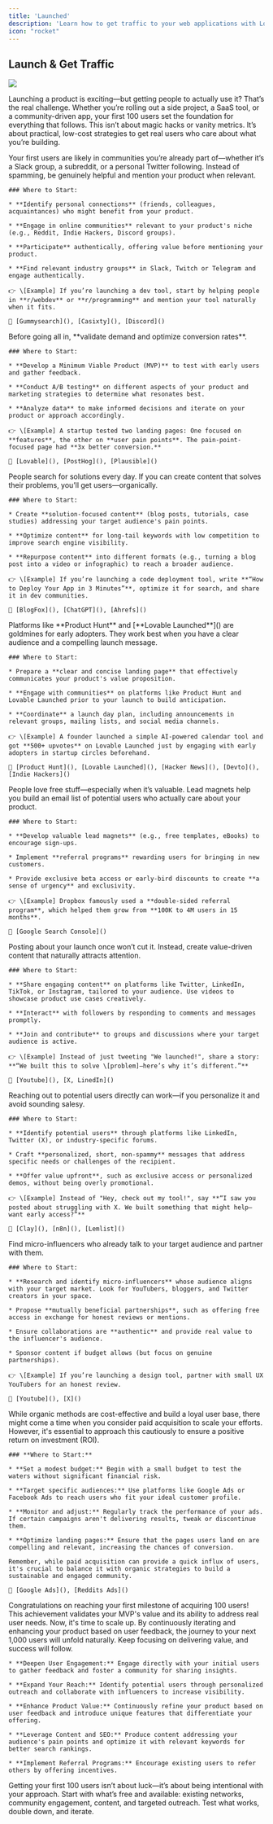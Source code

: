 ```yaml
---
title: 'Launched'
description: 'Learn how to get traffic to your web applications with Lovable.'
icon: "rocket"
---
```


## Launch & Get Traffic

![](/images/LovableLaunchedfromFigma.png)

Launching a product is exciting—but getting people to actually use it? That’s the real challenge. Whether you’re rolling out a side project, a SaaS tool, or a community-driven app, your first 100 users set the foundation for everything that follows. This isn’t about magic hacks or vanity metrics. It’s about practical, low-cost strategies to get real users who care about what you’re building.

<AccordionGroup>
  <Accordion title="Tap Into Existing Networks">
    Your first users are likely in communities you’re already part of—whether it’s a Slack group, a subreddit, or a personal Twitter following. Instead of spamming, be genuinely helpful and mention your product when relevant.

    ### Where to Start:

    * **Identify personal connections** (friends, colleagues, acquaintances) who might benefit from your product.

    * **Engage in online communities** relevant to your product's niche (e.g., Reddit, Indie Hackers, Discord groups).

    * **Participate** authentically, offering value before mentioning your product.

    * **Find relevant industry groups** in Slack, Twitch or Telegram and engage authentically.

    👉 \[Example] If you’re launching a dev tool, start by helping people in **r/webdev** or **r/programming** and mention your tool naturally when it fits.

    🧰 [Gummysearch](), [Casixty](), [Discord]()
  </Accordion>

  <Accordion title="Validate Ideas and Continuously Test">
    Before going all in, **validate demand and optimize conversion rates**.

    ### Where to Start:

    * **Develop a Minimum Viable Product (MVP)** to test with early users and gather feedback.

    * **Conduct A/B testing** on different aspects of your product and marketing strategies to determine what resonates best.

    * **Analyze data** to make informed decisions and iterate on your product or approach accordingly.

    👉 \[Example] A startup tested two landing pages: One focused on **features**, the other on **user pain points**. The pain-point-focused page had **3x better conversion.**

    🧰 [Lovable](), [PostHog](), [Plausible]()
  </Accordion>

  <Accordion title="Content Marketing & SEO">
    People search for solutions every day. If you can create content that solves their problems, you’ll get users—organically.

    ### Where to Start:

    * Create **solution-focused content** (blog posts, tutorials, case studies) addressing your target audience's pain points.

    * **Optimize content** for long-tail keywords with low competition to improve search engine visibility.

    * **Repurpose content** into different formats (e.g., turning a blog post into a video or infographic) to reach a broader audience.

    👉 \[Example] If you’re launching a code deployment tool, write **“How to Deploy Your App in 3 Minutes”**, optimize it for search, and share it in dev communities.

    🧰 [BlogFox](), [ChatGPT](), [Ahrefs]()
  </Accordion>

  <Accordion title="Plan and Execute a Strategic Launch">
    Platforms like **Product Hunt** and [**Lovable Launched**]() are goldmines for early adopters. They work best when you have a clear audience and a compelling launch message.

    ### Where to Start:

    * Prepare a **clear and concise landing page** that effectively communicates your product's value proposition.

    * **Engage with communities** on platforms like Product Hunt and Lovable Launched prior to your launch to build anticipation.

    * **Coordinate** a launch day plan, including announcements in relevant groups, mailing lists, and social media channels.

    👉 \[Example] A founder launched a simple AI-powered calendar tool and got **500+ upvotes** on Lovable Launched just by engaging with early adopters in startup circles beforehand.

    🧰 [Product Hunt](), [Lovable Launched](), [Hacker News](), [Devto](), [Indie Hackers]()
  </Accordion>

  <Accordion title="Offer Incentives & Lead Magnets">
    People love free stuff—especially when it’s valuable. Lead magnets help you build an email list of potential users who actually care about your product.

    ### Where to Start:

    * **Develop valuable lead magnets** (e.g., free templates, eBooks) to encourage sign-ups.

    * Implement **referral programs** rewarding users for bringing in new customers.

    * Provide exclusive beta access or early-bird discounts to create **a sense of urgency** and exclusivity.

    👉 \[Example] Dropbox famously used a **double-sided referral program**, which helped them grow from **100K to 4M users in 15 months**.

    🧰 [Google Search Console]()
  </Accordion>

  <Accordion title="Use Social Media (the Right Way)">
    Posting about your launch once won’t cut it. Instead, create value-driven content that naturally attracts attention.

    ### Where to Start:

    * **Share engaging content** on platforms like Twitter, LinkedIn, TikTok, or Instagram, tailored to your audience. Use videos to showcase product use cases creatively.

    * **Interact** with followers by responding to comments and messages promptly.

    * **Join and contribute** to groups and discussions where your target audience is active.

    👉 \[Example] Instead of just tweeting "We launched!", share a story: **“We built this to solve \[problem]—here’s why it’s different.”**

    🧰 [Youtube](), [X, LinedIn]()
  </Accordion>

  <Accordion title="Cold Outreach (When Done Right)">
    Reaching out to potential users directly can work—if you personalize it and avoid sounding salesy.

    ### Where to Start:

    * **Identify potential users** through platforms like LinkedIn, Twitter (X), or industry-specific forums.

    * Craft **personalized, short, non-spammy** messages that address specific needs or challenges of the recipient.

    * **Offer value upfront**, such as exclusive access or personalized demos, without being overly promotional.

    👉 \[Example] Instead of "Hey, check out my tool!", say **“I saw you posted about struggling with X. We built something that might help—want early access?”**

    🧰 [Clay](), [n8n](), [Lemlist]()
  </Accordion>

  <Accordion title="Collaborate with Niche Influencers">
    Find micro-influencers who already talk to your target audience and partner with them.

    ### Where to Start:

    * **Research and identify micro-influencers** whose audience aligns with your target market. Look for YouTubers, bloggers, and Twitter creators in your space.

    * Propose **mutually beneficial partnerships**, such as offering free access in exchange for honest reviews or mentions.

    * Ensure collaborations are **authentic** and provide real value to the influencer's audience.

    * Sponsor content if budget allows (but focus on genuine partnerships).

    👉 \[Example] If you’re launching a design tool, partner with small UX YouTubers for an honest review.

    🧰 [Youtube](), [X]()
  </Accordion>

  <Accordion title="Consider Paid Acquisition (As a Last Resort)">
    While organic methods are cost-effective and build a loyal user base, there might come a time when you consider paid acquisition to scale your efforts. However, it's essential to approach this cautiously to ensure a positive return on investment (ROI).

    ### **Where to Start:**

    * **Set a modest budget:** Begin with a small budget to test the waters without significant financial risk.

    * **Target specific audiences:** Use platforms like Google Ads or Facebook Ads to reach users who fit your ideal customer profile.

    * **Monitor and adjust:** Regularly track the performance of your ads. If certain campaigns aren't delivering results, tweak or discontinue them.

    * **Optimize landing pages:** Ensure that the pages users land on are compelling and relevant, increasing the chances of conversion.

    Remember, while paid acquisition can provide a quick influx of users, it's crucial to balance it with organic strategies to build a sustainable and engaged community.

    🧰 [Google Ads](), [Reddits Ads]()
  </Accordion>

  <Accordion title="What’s next?">
    Congratulations on reaching your first milestone of acquiring 100 users! This achievement validates your MVP's value and its ability to address real user needs. Now, it's time to scale up. By continuously iterating and enhancing your product based on user feedback, the journey to your next 1,000 users will unfold naturally. Keep focusing on delivering value, and success will follow.

    * **Deepen User Engagement:** Engage directly with your initial users to gather feedback and foster a community for sharing insights.

    * **Expand Your Reach:** Identify potential users through personalized outreach and collaborate with influencers to increase visibility.

    * **Enhance Product Value:** Continuously refine your product based on user feedback and introduce unique features that differentiate your offering.

    * **Leverage Content and SEO:** Produce content addressing your audience's pain points and optimize it with relevant keywords for better search rankings.

    * **Implement Referral Programs:** Encourage existing users to refer others by offering incentives.
  </Accordion>
</AccordionGroup>

Getting your first 100 users isn’t about luck—it’s about being intentional with your approach. Start with what’s free and available: existing networks, community engagement, content, and targeted outreach. Test what works, double down, and iterate.